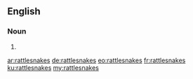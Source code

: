 ==English==

===Noun===
{{head|en|noun plural form}}

# {{plural of|rattlesnake|lang=en}}

[[ar:rattlesnakes]]
[[de:rattlesnakes]]
[[eo:rattlesnakes]]
[[fr:rattlesnakes]]
[[ku:rattlesnakes]]
[[my:rattlesnakes]]